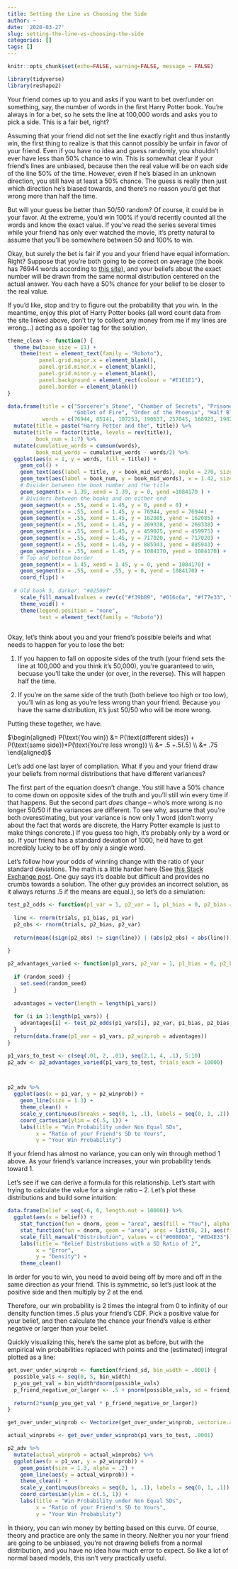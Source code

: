 ```yaml
---
title: Setting the Line vs Choosing the Side
author: ~
date: '2020-03-27'
slug: setting-the-line-vs-choosing-the-side
categories: []
tags: []
---
```

```r
knitr::opts_chunk$set(echo=FALSE, warning=FALSE, message = FALSE)
```


```r
library(tidyverse)
library(reshape2)
```

Your friend comes up to you and asks if you want to bet over/under on something, say, the number of words in the first Harry Potter book. You're always in for a bet, so he sets the line at 100,000 words and asks you to pick a side. This is a fair bet, right? 

Assuming that your friend did not set the line exactly right and thus instantly win, the first thing to realize is that this cannot possibly be unfair in favor of your friend. Even if you have no idea and guess randomly, you shouldn't ever have less than 50% chance to win. This is somewhat clear if your friend's lines are unbiased, because then the real value will be on each side of the line 50% of the time. However, even if he's biased in an unknown direction, you still have at least a 50% chance. The guess is really then just which direction he's biased towards, and there's no reason you'd get that wrong more than half the time.  

But will your guess be better than 50/50 random? Of course, it could be in your favor. At the extreme, you'd win 100% if you'd recently counted all the words and know the exact value. If you've read the series several times while your friend has only ever watched the movie, it's pretty natural to assume that you'll be somewhere between 50 and 100% to win.  

Okay, but surely the bet is fair if you and your friend have equal information. Right? Suppose that you're both going to be correct on average (the book has 76944 words according to [this site](https://wordcounter.io/blog/how-many-words-are-in-harry-potter/)), and your beliefs about the exact number will be drawn from the same normal distribution centered on the actual answer. You each have a 50% chance for your belief to be closer to the real value. 

If you'd like, stop and try to figure out the probability that you win. In the meantime, enjoy this plot of Harry Potter books (all word count data from the site linked above, don't try to collect any money from me if my lines are wrong...) acting as a spoiler tag for the solution.  

```r
theme_clean <- function() {
  theme_bw(base_size = 11) +
    theme(text = element_text(family = "Roboto"),
          panel.grid.major.x = element_blank(),
          panel.grid.minor.x = element_blank(),
          panel.grid.minor.y = element_blank(),
          panel.background = element_rect(colour = "#E1E1E1"),
          panel.border = element_blank())
}

data.frame(title = c("Sorcerer's Stone", "Chamber of Secrets", "Prisoner of Azkaban",
                     "Goblet of Fire", "Order of the Phoenix", "Half Blood Prince", "Deathly Hallows"),
           words = c(76944, 85141, 107253, 190637, 257045, 168923, 198227)) %>% 
  mutate(title = paste("Harry Potter and the", title)) %>% 
  mutate(title = factor(title, levels = rev(title)),
         book_num = 1:7) %>% 
  mutate(cumulative_words = cumsum(words),
         book_mid_words = cumulative_words - words/2) %>% 
  ggplot(aes(x = 1, y = words, fill = title)) +
    geom_col() +
    geom_text(aes(label = title, y = book_mid_words), angle = 270, size = 4) +
    geom_text(aes(label = book_num, y = book_mid_words), x = 1.42, size = 5) +
    # Divider between the book number and the title
    geom_segment(x = 1.39, xend = 1.39, y = 0, yend =1084170 ) +
    # Dividers between the books and on either end
    geom_segment(x = .55, xend = 1.45, y = 0, yend = 0) +
    geom_segment(x = .55, xend = 1.45, y = 76944, yend = 76944) +
    geom_segment(x = .55, xend = 1.45, y = 162085, yend = 162085) +
    geom_segment(x = .55, xend = 1.45, y = 269338, yend = 269338) +
    geom_segment(x = .55, xend = 1.45, y = 459975, yend = 459975) +
    geom_segment(x = .55, xend = 1.45, y = 717020, yend = 717020) +
    geom_segment(x = .55, xend = 1.45, y = 885943, yend = 885943) +
    geom_segment(x = .55, xend = 1.45, y = 1084170, yend = 1084170) +
    # Top and bottom border
    geom_segment(x = 1.45, xend = 1.45, y = 0, yend = 1084170) +
    geom_segment(x = .55, xend = .55, y = 0, yend = 1084170) +
    coord_flip() +
    
  # Old book 5, darker: "#02509f"
    scale_fill_manual(values = rev(c("#f39b89", "#016c6a", "#f77e33", "#bd5298", "#3975a3", "#4eaa4b", "#e77b56"))) +
    theme_void() +
    theme(legend.position = "none",
          text = element_text(family = "Roboto"))
    

```

Okay, let's think about you and your friend's possible beleifs and what needs to happen for you to lose the bet:  

1) If you happen to fall on opposite sides of the truth (your friend sets the line at 100,000 and you think it's 50,000), you're guaranteed to win, becuase you'll take the under (or over, in the reverse). This will happen half the time. 

2) If you're on the same side of the truth (both believe too high or too low), you'll win as long as you're less wrong than your friend. Because you have the same distribution, it's just 50/50 who will be more wrong.  

Putting these together, we have:  

$\begin{aligned}
P(\text{You win}) &= P(\text{different sides}) + P(\text{same side})*P(\text{You're less wrong}) \\
&= .5 +.5(.5) \\
&= .75
\end{aligned}$


Let's add one last layer of compliation. What if you and your friend draw your beliefs from normal distributions that have different variances? 

The first part of the equation doesn't change. You still have a 50% chance to come down on opposite sides of the truth and you'll still win every time if that happens. But the second part *does* change -- who's more wrong is no longer 50/50 if the variances are different. To see why, assume that you're both overestimating, but your variance is now only 1 word (don't worry about the fact that words are discrete, the Harry Potter example is just to make things concrete.) If you guess too high, it's probably only by a word or so. If your friend has a standard deviation of 1000, he'd have to get incredibly lucky to be off by only a single word.  

Let's follow how your odds of winning change with the ratio of your standard deviations. The math is a little harder here (See [this Stack Exchange post](https://math.stackexchange.com/questions/803421/probability-that-one-folded-normal-is-bigger-than-another). One guy says it's doable but difficult and provides no crumbs towards a solution. The other guy provides an incorrect solution, as it always returns .5 if the means are equal.), so let's do a simulation:  

```r
test_p2_odds <- function(p1_var = 1, p2_var = 1, p1_bias = 0, p2_bias = 0, trials = 1000) {
  
  line <- rnorm(trials, p1_bias, p1_var)
  p2_obs <- rnorm(trials, p2_bias, p2_var)
  
  return(mean((sign(p2_obs) != sign(line)) | (abs(p2_obs) < abs(line))))
  
}

p2_advantages_varied <- function(p1_vars, p2_var = 1, p1_bias = 0, p2_bias = 0, trials_each = 1000, random_seed = 13) {
  
  if (random_seed) {
    set.seed(random_seed)
  }
  
  advantages = vector(length = length(p1_vars))
  
  for (i in 1:length(p1_vars)) {
    advantages[i] <- test_p2_odds(p1_vars[i], p2_var, p1_bias, p2_bias, trials_each)
  }
  return(data.frame(p1_var = p1_vars, p2_winprob = advantages))
}

p1_vars_to_test <- c(seq(.01, 2, .01), seq(2.1, 4, .1), 5:10)
p2_adv <- p2_advantages_varied(p1_vars_to_test, trials_each = 10000)



p2_adv %>% 
  ggplot(aes(x = p1_var, y = p2_winprob)) +
    geom_line(size = 1.3) +
    theme_clean() +
    scale_y_continuous(breaks = seq(0, 1, .1), labels = seq(0, 1, .1)) +
    coord_cartesian(ylim = c(.5, 1)) +
    labs(title = "Win Probability under Non Equal SDs",
         x = "Ratio of your Friend's SD to Yours",
         y = "Your Win Probability")
```

If your friend has almost no variance, you can only win through method 1 above. As your friend's variance increases, your win probability tends toward 1.  

Let's see if we can derive a formula for this relationship. Let's start with trying to calculate the value for a single ratio -- 2. Let's plot these distributions and build some intuition:  

```r
data.frame(belief = seq(-6, 6, length.out = 10000)) %>% 
  ggplot(aes(x = belief)) +
    stat_function(fun = dnorm, geom = "area", aes(fill = "You"), alpha = .5) +
    stat_function(fun = dnorm, geom = "area", args = list(0, 2), aes(fill = "Friend"), alpha = .5) +
    scale_fill_manual("Distribution", values = c("#00B0DA", "#ED4E33")) +
    labs(title = "Belief Distributions with a SD Ratio of 2",
         x = "Error",
         y = "Density") +
    theme_clean()
```

In order for you to win, you need to avoid being off by more and off in the same direction as your friend. This is symmetric, so let's just look at the positive side and then multiply by 2 at the end.   
 
Therefore, our win probability is 2 times the integral from 0 to infinity of our density function times .5 plus your friend's CDF. Pick a positive value for your belief, and then calculate the chance your friend's value is either negative or larger than your belief.

Quickly visualizing this, here's the same plot as before, but with the empirical win probabilities replaced with points and the (estimated) integral plotted as a line:  

```r
get_over_under_winprob <- function(friend_sd, bin_width = .0001) {
  possible_vals <- seq(0, 5, bin_width)
  p_you_get_val = bin_width*dnorm(possible_vals)
  p_friend_negative_or_larger <- .5 + pnorm(possible_vals, sd = friend_sd, lower.tail = F)
  
  return(2*sum(p_you_get_val * p_friend_negative_or_larger))
}

get_over_under_winprob <- Vectorize(get_over_under_winprob, vectorize.args = "friend_sd")

actual_winprobs <- get_over_under_winprob(p1_vars_to_test, .0001)

p2_adv %>% 
  mutate(actual_winprob = actual_winprobs) %>% 
  ggplot(aes(x = p1_var, y = p2_winprob)) +
    geom_point(size = 1.3, alpha = .2) +
    geom_line(aes(y = actual_winprob)) +
    theme_clean() +
    scale_y_continuous(breaks = seq(0, 1, .1), labels = seq(0, 1, .1)) +
    coord_cartesian(ylim = c(.5, 1)) +
    labs(title = "Win Probability under Non Equal SDs",
         x = "Ratio of your Friend's SD to Yours",
         y = "Your Win Probability")

```

In theory, you can win money by betting based on this curve. Of course, theory and practice are only the same in theory. Neither you nor your friend are going to be unbiased, you're not drawing beliefs from a normal distribution, and you have no idea how much error to expect. So like a lot of normal based models, this isn't very practically useful. 









